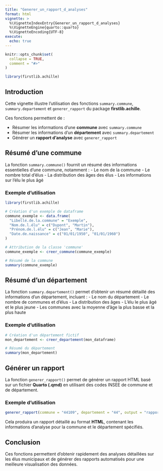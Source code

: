```yaml
---
title: "Generer_un_rapport_d_analyses"
format: html
vignette: >
  %\VignetteIndexEntry{Generer_un_rapport_d_analyses}
  %\VignetteEngine{quarto::quarto}
  %\VignetteEncoding{UTF-8}
execute:
  echo: true
---
```


```r
knitr::opts_chunk$set(
  collapse = TRUE,
  comment = "#>"
)
```

```r
library(firstlib.achille)
```

## Introduction

Cette vignette illustre l'utilisation des fonctions `summary.commune`, `summary.departement` et `generer_rapport` du package **firstlib.achille**.

Ces fonctions permettent de :

- Résumer les informations d'une **commune** avec `summary.commune`
- Résumer les informations d'un **département** avec `summary.departement`
- Générer un **rapport d'analyse** avec `generer_rapport`

## Résumé d'une commune

La fonction `summary.commune()` fournit un résumé des informations essentielles d'une commune, notamment :
- Le nom de la commune
- Le nombre total d'élus
- La distribution des âges des élus
- Les informations sur l'élu le plus âgé

### Exemple d'utilisation

```r
library(firstlib.achille)

# Création d'un exemple de dataframe
commune_exemple <- data.frame(
  "Libellé.de.la.commune" = "Exemple",
  "Nom.de.l.élu" = c("Dupont", "Martin"),
  "Prénom.de.l.élu" = c("Jean", "Marie"),
  "Date.de.naissance" = c("01/01/1950", "01/01/1960")
)

# Attribution de la classe 'commune'
commune_exemple <- creer_commune(commune_exemple)

# Résumé de la commune
summary(commune_exemple)
```

## Résumé d'un département

La fonction `summary.departement()` permet d'obtenir un résumé détaillé des informations d'un département, incluant :
- Le nom du département
- Le nombre de communes et d'élus
- La distribution des âges
- L'élu le plus âgé et le plus jeune
- Les communes avec la moyenne d’âge la plus basse et la plus haute

### Exemple d'utilisation

```r
# Création d'un département fictif
mon_departement <- creer_departement(mon_dataframe)

# Résumé du département
summary(mon_departement)
```

## Générer un rapport

La fonction `generer_rapport()` permet de générer un rapport HTML basé sur un fichier **Quarto (.qmd)** en utilisant des codes INSEE de commune et de département.

### Exemple d'utilisation

```r
generer_rapport(commune = "44109", departement = "44", output = "rapport_final.html")
```

Cela produira un rapport détaillé au format **HTML**, contenant les informations d'analyse pour la commune et le département spécifiés.

## Conclusion

Ces fonctions permettent d'obtenir rapidement des analyses détaillées sur les élus municipaux et de générer des rapports automatisés pour une meilleure visualisation des données.
